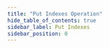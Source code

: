 ```yaml
---
title: "Put Indexes Operation"
hide_table_of_contents: true
sidebar_label: Put Indexes
sidebar_position: 0
---
```





<LanguageSwitcher supportedLanguages={supportedLanguages} />

<LanguageContent language="csharp">
   <PutIndexesCsharp />
</LanguageContent>

<LanguageContent language="java">
   <PutIndexesJava />
</LanguageContent>

<LanguageContent language="nodejs">
   <PutIndexesNodejs />
</LanguageContent>


<!---
### Indexes
- [What are Indexes](../../../../indexes/what-are-indexes)
- [Creating and Deploying Indexes](../../../../indexes/creating-and-deploying)
- [Index Administration](../../../../indexes/index-administration)

### Operations
- [What are operations](../../../../client-api/operations/what-are-operations)
- [How to Get Indexes](../../../../client-api/operations/maintenance/indexes/get-indexes)
- [How to Delete Index](../../../../client-api/operations/maintenance/indexes/delete-index)
- [How to Reset Index](../../../../client-api/operations/maintenance/indexes/reset-index)


-->
